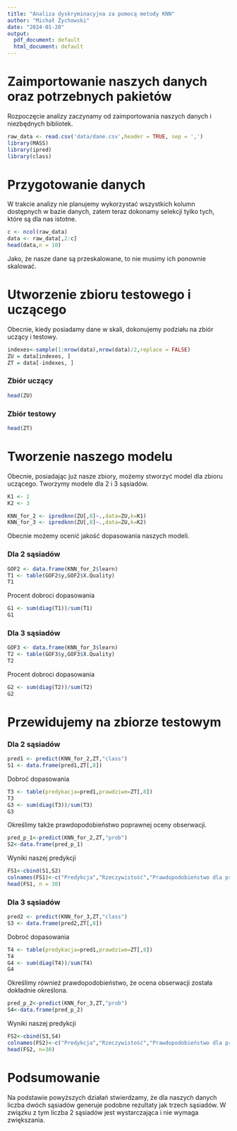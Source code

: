 ```yaml
---
title: "Analiza dyskryminacyjna za pomocą metody KNN"
author: "Michał Żychowski"
date: "2024-01-20"
output:
  pdf_document: default
  html_document: default
---
```

# Zaimportowanie naszych danych oraz potrzebnych pakietów
Rozpoczęcie analizy zaczynamy od zaimportowania naszych danych i niezbędnych bibliotek.
```r
raw_data <- read.csv('data/dane.csv',header = TRUE, sep = ',')
library(MASS)
library(ipred)
library(class)
```

# Przygotowanie danych
W trakcie analizy nie planujemy wykorzystać wszystkich kolumn dostępnych w bazie danych, zatem teraz dokonamy selekcji tylko tych, które są dla nas istotne.
```r
c <- ncol(raw_data)
data <- raw_data[,2:c]
head(data,n = 10)
```


Jako, że nasze dane są przeskalowane, to nie musimy ich ponownie skalować.


# Utworzenie zbioru testowego i uczącego

Obecnie, kiedy posiadamy dane w skali, dokonujemy podziału na zbiór uczący i testowy.

```r
indexes<-sample(1:nrow(data),nrow(data)/2,replace = FALSE)
ZU = data[indexes, ]
ZT = data[-indexes, ]
```

### Zbiór uczący
```r
head(ZU)
```

### Zbiór testowy
```r
head(ZT)
```

# Tworzenie naszego modelu

Obecnie, posiadając już nasze zbiory, możemy stworzyć model dla zbioru uczącego. Tworzymy modele dla 2 i 3 sąsiadów.
```r
K1 <- 2
K2 <- 3

KNN_for_2 <- ipredknn(ZU[,8]~.,data=ZU,k=K1)
KNN_for_3 <- ipredknn(ZU[,8]~.,data=ZU,k=K2)
```

Obecnie możemy ocenić jakość dopasowania naszych modeli.

### Dla 2 sąsiadów
```r
GOF2 <- data.frame(KNN_for_2$learn)
T1 <- table(GOF2$y,GOF2$X.Quality)
T1
```

Procent dobroci dopasowania
```r
G1 <- sum(diag(T1))/sum(T1)
G1
```

### Dla 3 sąsiadów
```r
GOF3 <- data.frame(KNN_for_3$learn)
T2 <- table(GOF3$y,GOF3$X.Quality)
T2
```

Procent dobroci dopasowania
```r
G2 <- sum(diag(T2))/sum(T2)
G2
```

# Przewidujemy na zbiorze testowym

### Dla 2 sąsiadów
```r
pred1 <- predict(KNN_for_2,ZT,"class")
S1 <- data.frame(pred1,ZT[,8])
```

Dobroć dopasowania
```r
T3 <- table(predykacja=pred1,prawdziwe=ZT[,8])
T3
G3 <- sum(diag(T3))/sum(T3)
G3
```

Określimy także prawdopodobieństwo poprawnej oceny obserwacji.
```r
pred_p_1<-predict(KNN_for_2,ZT,"prob")
S2<-data.frame(pred_p_1)
```

Wyniki naszej predykcji
```r
FS1<-cbind(S1,S2)
colnames(FS1)<-c("Predykcja","Rzeczywistość","Prawdopodobieństwo dla predykcji")
head(FS1, n = 30)
```

### Dla 3 sąsiadów
```r
pred2 <- predict(KNN_for_3,ZT,"class")
S3 <- data.frame(pred2,ZT[,8])
```

Dobroć dopasowania
```r
T4 <- table(predykacja=pred1,prawdziwe=ZT[,8])
T4
G4 <- sum(diag(T4))/sum(T4)
G4
```

Określimy również prawdopodobieństwo, że ocena obserwacji została dokładnie określona.
```r
pred_p_2<-predict(KNN_for_3,ZT,"prob")
S4<-data.frame(pred_p_2)
```

Wyniki naszej predykcji
```r
FS2<-cbind(S3,S4)
colnames(FS2)<-c("Predykcja","Rzeczywistość","Prawdopodobieństwo dla predykcji")
head(FS2, n=30)
```

# Podsumowanie
Na podstawie powyższych działań stwierdzamy, że dla naszych danych liczba dwóch sąsiadów generuje podobne rezultaty jak trzech sąsiadów. W związku z tym liczba 2 sąsiadów jest wystarczająca i nie wymaga zwiększania.